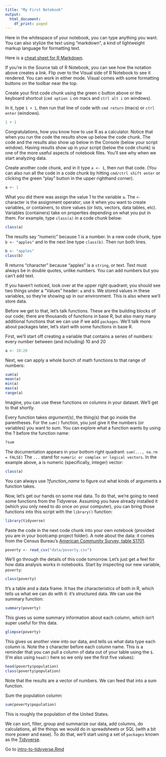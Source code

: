 ```yaml
---
title: "My First Notebook"
output:
  html_document:
    df_print: paged
---
```


Here in the whitespace of your notebook, you can type anything you want. You can also stylize the text using "markdown", a kind of lightweight markup language for formatting text.

Here is a [cheat sheet for R Markdown](https://www.rstudio.com/wp-content/uploads/2015/02/rmarkdown-cheatsheet.pdf).

If you're in the Source tab of R Notebook, you can see how the notation above creates a link. Flip over to the Visual side of R Notebook to see it rendered. You can work in either mode. Visual comes with some formatting buttons on the toolbar near the top.

Create your first code chunk using the green c button above or the keyboard shortcut (`cmd option i` on macs and `ctrl alt i` on windows).

In it, type `1 + 1`, then run that line of code with `cmd return` (macs) or `ctrl enter` (windows).

```r
1 + 1
```

Congratulations, how you know how to use R as a calculator. Notice that when you run the code the results show up below the code chunk. The code and the results also show up below in the Console (below your script window). Having results show up in your script (below the code chunk) is one of the more useful aspects of notebook files. You'll see why when we start analyzing data.

Create another code chunk, and in it type `a <- 1`, then run that code. (You can also run all the code in a code chunk by hitting `cmd/ctrl shift enter` or clicking the green "play" button in the upper righthand corner).

```r
a <- 1
```

What you did there was assign the value 1 to the variable `a`. The `<-` character is the assignment operator; use it when you want to create variables, or containers, to store values (or lists, vectors, data tables, etc). Variables (containers) take on properties depending on what you put in them. For example, type `class(a)` in a code chunk below:

```r
class(a)
```

The results say "numeric" because 1 is a number. In a new code chunk, type `b <- "apples"` and in the next line type `class(b)`. Then run both lines.

```r
b <- "apples"
class(b)
```

R returns "character" because "apples" is a `string`, or text. Text must always be in double quotes, unlike numbers. You can add numbers but you can't add text.

If you haven't noticed, look over at the upper right quadrant; you should see two things under a "Values" header: `a` and `b`. We stored values in these variables, so they're showing up in our environment. This is also where we'll store data.

Before we get to that, let's talk functions. These are the building blocks of our code; there are thousands of functions in base R, but also many many additional functions that we can use if we add `packages`. We'll talk more about packages later, let's start with some functions in base R.

First, we'll start off creating a variable that contains a series of numbers: every number between (and including) 10 and 20

```r
a <- 10:20
```

Next, we can apply a whole bunch of math functions to that range of numbers:

```r
sum(a)
mean(a)
min(a)
max(a)
range(a)
```

Imagine, you can use these functions on columns in your dataset. We'll get to that shortly.

Every function takes *argument(s)*, the thing(s) that go inside the parentheses. For the `sum()` function, you just give it the numbers (or variables) you want to sum. You can explore what a function wants by using the ? before the function name:

```r
?sum
```

The documentation appears in your bottom right quadrant: `sum(..., na.rm = FALSE)` The `...` stand for `numeric or complex or logical vectors`. In the example above, a is numeric (specifically, integer) vector:

```r
class(a)
```

You can always use ?*function_name* to figure out what kinds of arguments a function takes.

Now, let's get our hands on some real data. To do that, we're going to need some functions from the Tidyverse. Assuming you have already installed it (which you only need to do once on your computer), you can bring those functions into this script with the `library()` function:
```r
library(tidyverse)
```

Paste the code in the next code chunk into your own notebook (provided you are in your bootcamp project folder). A note about the data: it comes from the Census Bureau's [American Community Survey, table S1701](https://data.census.gov/cedsci/table?q=Poverty&tid=ACSST1Y2021.S1701).

```r
poverty <- read_csv("data/poverty.csv")
```

We'll go through the details of this code tomorrow. Let's just get a feel for how data analysis works in notebooks. Start by inspecting our new variable, `poverty`:

```r
class(poverty)
```

It's a table and a data frame. It has the characteristics of both in R, which tells us what we can do with it: it's structured data. We can use the summary function:

```r
summary(poverty)
```

This gives us some summary information about each column, which isn't super useful for this data. 

```r
glimpse(poverty)
```
This gives us another view into our data, and tells us what data type each column is. Note the `$` character before each column name. This is a reminder that you can pull a column of data out of your table using the `$`. (I'm also using `head()` here so we only see the first five values): 
```r
head(poverty$population)
class(poverty$population)
```
Note that the results are a vector of numbers. We can feed that into a sum function.

Sum the population column:

```r
sum(poverty$population)
```

This is roughly the population of the United States.

We can sort, filter, group and summarize our data, add columns, do calculations, all the things we would do in spreadsheets or SQL (with a bit more power and ease). To do that, we'll start using a set of `packages` known as the [Tidyverse](https://www.tidyverse.org/).

Go to [intro-to-tidyverse.Rmd](scripts/intro-to-tidyverse.Rmd)
